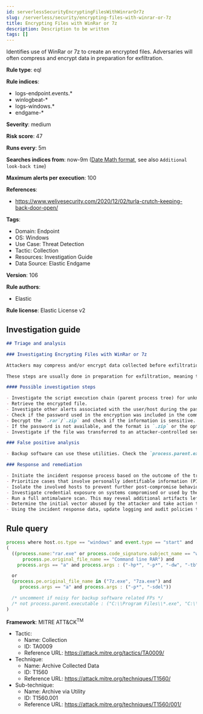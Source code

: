 ```yaml
---
id: serverlessSecurityEncryptingFilesWithWinrarOr7z
slug: /serverless/security/encrypting-files-with-winrar-or-7z
title: Encrypting Files with WinRar or 7z
description: Description to be written
tags: []
---
```


<div id="encrypting-files-with-winrar-or-7z"></div>

Identifies use of WinRar or 7z to create an encrypted files. Adversaries will often compress and encrypt data in preparation for exfiltration.

**Rule type**: eql

**Rule indices**: 

* logs-endpoint.events.*
* winlogbeat-*
* logs-windows.*
* endgame-*

**Severity**: medium

**Risk score**: 47

**Runs every**: 5m

**Searches indices from**: now-9m ([Date Math format](((ref))/common-options.html#date-math), see also <DocLink id="serverlessSecurityRulesUiCreate" section="set-the-rules-schedule">`Additional look-back time`</DocLink>)

**Maximum alerts per execution**: 100

**References**: 

* https://www.welivesecurity.com/2020/12/02/turla-crutch-keeping-back-door-open/

**Tags**: 

* Domain: Endpoint
* OS: Windows
* Use Case: Threat Detection
* Tactic: Collection
* Resources: Investigation Guide
* Data Source: Elastic Endgame

**Version**: 106

**Rule authors**: 

* Elastic

**Rule license**: Elastic License v2

## Investigation guide

```markdown
## Triage and analysis

### Investigating Encrypting Files with WinRar or 7z

Attackers may compress and/or encrypt data collected before exfiltration. Compressing the data can help obfuscate the collected data and minimize the amount of data sent over the network. Encryption can be used to hide information that is being exfiltrated from detection or make exfiltration less apparent upon inspection by a defender.

These steps are usually done in preparation for exfiltration, meaning the attack may be in its final stages.

#### Possible investigation steps

- Investigate the script execution chain (parent process tree) for unknown processes. Examine their executable files for prevalence, whether they are located in expected locations, and if they are signed with valid digital signatures.
- Retrieve the encrypted file.
- Investigate other alerts associated with the user/host during the past 48 hours.
- Check if the password used in the encryption was included in the command line.
- Decrypt the `.rar`/`.zip` and check if the information is sensitive.
- If the password is not available, and the format is `.zip` or the option used in WinRAR is not the `-hp`, list the file names included in the encrypted file.
- Investigate if the file was transferred to an attacker-controlled server.

### False positive analysis

- Backup software can use these utilities. Check the `process.parent.executable` and `process.parent.command_line` fields to determine what triggered the encryption.

### Response and remediation

- Initiate the incident response process based on the outcome of the triage.
- Prioritize cases that involve personally identifiable information (PII) or other classified data.
- Isolate the involved hosts to prevent further post-compromise behavior.
- Investigate credential exposure on systems compromised or used by the attacker to ensure all compromised accounts are identified. Reset passwords for these accounts and other potentially compromised credentials, such as email, business systems, and web services.
- Run a full antimalware scan. This may reveal additional artifacts left in the system, persistence mechanisms, and malware components.
- Determine the initial vector abused by the attacker and take action to prevent reinfection through the same vector.
- Using the incident response data, update logging and audit policies to improve the mean time to detect (MTTD) and the mean time to respond (MTTR).
```

## Rule query

```js
process where host.os.type == "windows" and event.type == "start" and
(
  ((process.name:"rar.exe" or process.code_signature.subject_name == "win.rar GmbH" or
      process.pe.original_file_name == "Command line RAR") and
    process.args == "a" and process.args : ("-hp*", "-p*", "-dw", "-tb", "-ta", "/hp*", "/p*", "/dw", "/tb", "/ta"))

  or
  (process.pe.original_file_name in ("7z.exe", "7za.exe") and
     process.args == "a" and process.args : ("-p*", "-sdel"))

  /* uncomment if noisy for backup software related FPs */
  /* not process.parent.executable : ("C:\\Program Files\\*.exe", "C:\\Program Files (x86)\\*.exe") */
)

```

**Framework**: MITRE ATT&CK<sup>TM</sup>

* Tactic:
    * Name: Collection
    * ID: TA0009
    * Reference URL: https://attack.mitre.org/tactics/TA0009/
* Technique:
    * Name: Archive Collected Data
    * ID: T1560
    * Reference URL: https://attack.mitre.org/techniques/T1560/
* Sub-technique:
    * Name: Archive via Utility
    * ID: T1560.001
    * Reference URL: https://attack.mitre.org/techniques/T1560/001/

